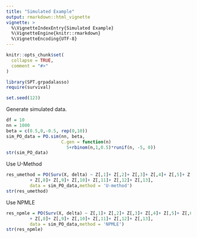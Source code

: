 ```yaml
---
title: "Simulated Example"
output: rmarkdown::html_vignette
vignette: >
  %\VignetteIndexEntry{Simulated Example}
  %\VignetteEngine{knitr::rmarkdown}
  %\VignetteEncoding{UTF-8}
---
```


```r
knitr::opts_chunk$set(
  collapse = TRUE,
  comment = "#>"
)
```

```r
library(SPT.grpadalasso)
require(survival)

```
```r
set.seed(123)
```

Generate simulated data.
```r
df = 10
nn = 1000
beta = c(0.5,0,-0.5, rep(0,10))
sim_PO_data = PO.sim(nn, beta,
                     C.gen = function(n)
                       5+rbinom(n,1,0.5)*runif(n, -5, 0))
str(sim_PO_data)
```

Use U-Method
```r
res_umethod = PO(Surv(X, delta) ~ Z[,1]+ Z[,2]+ Z[,3]+ Z[,4]+ Z[,5]+ Z[,6]+ Z[,7]
         + Z[,8]+ Z[,9]+ Z[,10]+ Z[,11]+ Z[,12]+ Z[,13],
         data = sim_PO_data,method = 'U-method')
str(res_umethod)
```

Use NPMLE
```r
res_npmle = PO(Surv(X, delta) ~ Z[,1]+ Z[,2]+ Z[,3]+ Z[,4]+ Z[,5]+ Z[,6]+ Z[,7]
         + Z[,8]+ Z[,9]+ Z[,10]+ Z[,11]+ Z[,12]+ Z[,13],
         data = sim_PO_data,method = 'NPMLE')
str(res_npmle)
```


